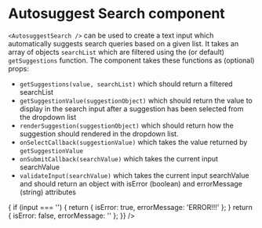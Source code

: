 
<Meta title="Core|Autosuggest Search" component={AutosuggestSearch} />

# Autosuggest Search component

`<AutosuggestSearch />` can be used to create a text input which automatically
suggests search queries based on a given list. It takes an array of objects
`searchList` which are filtered using the (or default) `getSuggestions`
function. The component takes these functions as (optional) props:

- `getSuggestions(value, searchList)` which should return a filtered searchList
- `getSuggestionValue(suggestionObject)` which should return the value to display
  in the search input after a suggestion has been selected from the dropdown list
- `renderSuggestion(suggestionObject)` which should return how the suggestion
  should rendered in the dropdown list.
- `onSelectCallback(suggestionValue)` which takes the value returned by `getSuggestionValue`
- `onSubmitCallback(searchValue)` which takes the current input searchValue
- `validateInput(searchValue)` which takes the current input searchValue and should return
  an object with isError (boolean) and errorMessage (string) attributes

<Preview>
  <Story name="MP lookup example">
    <AutosuggestSearch
      placeholder="Search here..."
      width={300}
      searchList={[
        { value: 'jeremycorbyn', display: 'Jeremy Corbyn' },
        { value: 'borisjohnson', display: 'Boris Johnson' },
        { value: 'joswinson', display: 'Jo Swinson' },
      ]}
      validateInput={input => {
        if (input === '') {
          return { isError: true, errorMessage: 'ERROR!!!' };
        }
        return { isError: false, errorMessage: '' };
      }}
    />
  </Story>
</Preview>
